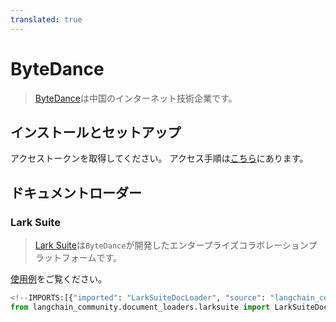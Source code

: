 ```yaml
---
translated: true
---
```


# ByteDance

>[ByteDance](https://bytedance.com/)は中国のインターネット技術企業です。

## インストールとセットアップ

アクセストークンを取得してください。
アクセス手順は[こちら](https://open.larksuite.com/document)にあります。

## ドキュメントローダー

### Lark Suite

>[Lark Suite](https://www.larksuite.com/)は`ByteDance`が開発したエンタープライズコラボレーションプラットフォームです。

[使用例](/docs/integrations/document_loaders/larksuite)をご覧ください。

```python
<!--IMPORTS:[{"imported": "LarkSuiteDocLoader", "source": "langchain_community.document_loaders.larksuite", "docs": "https://api.python.langchain.com/en/latest/document_loaders/langchain_community.document_loaders.larksuite.LarkSuiteDocLoader.html", "title": "ByteDance"}]-->
from langchain_community.document_loaders.larksuite import LarkSuiteDocLoader
```
